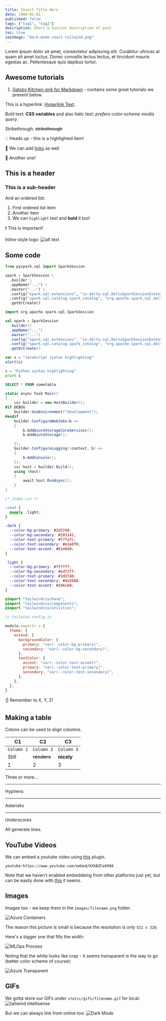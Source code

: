 ```yaml
---
title: Insert Title Here
date: 1900-01-01
published: false
tags: ["tag1", "tag2"]
description: Short & Succint description of post
toc: true
seoImage: "dark-mode-react-tailwind.png"
---
```



Lorem ipsum dolor sit amet, consectetur adipiscing elit. Curabitur ultrices at quam sit amet luctus. Donec convallis lectus lectus, et tincidunt mauris egestas ac. Pellentesque quis dapibus tortor.

## Awesome tutorials

1. [Gatsby Kitchen sink for Markdown](https://using-remark.gatsbyjs.org/hello-world-kitchen-sink/) - contains some great tutorials we present below.

This is a hyperlink: [Hyperlink Text](https://fakelink.com).

Bold text: **CSS variables** and also italic text: _prefers-color-scheme media query_.

Strikethrough: ~~strikethrough~~

<Callout>

💡 Heads up - this is a highlighted item!

🧾 We can add [links](https://tailwindcss.com/docs/installation) as well

🚀 Another one!

</Callout>

## This is a header

### This is a sub-header

And an ordered list:

1. First ordered list item
2. Another item
3. We can `highlight` text and **bold** it too!

<Callout>

❗ This is important!

</Callout>

Inline-style logo:
![alt text](https://github.com/adam-p/markdown-here/raw/master/src/common/images/icon48.png "Logo Title Text 1")

## Some code

```python
from pyspark.sql import SparkSession

spark = SparkSession \
  .builder \
  .appName("...") \
  .master("...") \
  .config("spark.sql.extensions", "io.delta.sql.DeltaSparkSessionExtension") \
  .config("spark.sql.catalog.spark_catalog", "org.apache.spark.sql.delta.catalog.DeltaCatalog") \
  .getOrCreate()
```

```scala
import org.apache.spark.sql.SparkSession

val spark = SparkSession
  .builder()
  .appName("...")
  .master("...")
  .config("spark.sql.extensions", "io.delta.sql.DeltaSparkSessionExtension")
  .config("spark.sql.catalog.spark_catalog", "org.apache.spark.sql.delta.catalog.DeltaCatalog")
  .getOrCreate()
```

```javascript
var s = "JavaScript syntax highlighting"
alert(s)
```

```python
s = "Python syntax highlighting"
print s
```

```sql
SELECT * FROM sometable
```

```csharp
static async Task Main()
{
    var builder = new HostBuilder();
#if DEBUG
    builder.UseEnvironment("development");
#endif
    builder.ConfigureWebJobs(b =>
    {
        b.AddAzureStorageCoreServices();
        b.AddAzureStorage();

    });
    builder.ConfigureLogging((context, b) =>
    {
        b.AddConsole();
    });
    var host = builder.Build();
    using (host)
    {
        await host.RunAsync();
    }
}
```

```css
/* index.css */

:root {
  @apply .light;
}

.dark {
  --color-bg-primary: #2d3748;
  --color-bg-secondary: #283141;
  --color-text-primary: #f7fafc;
  --color-text-secondary: #e2e8f0;
  --color-text-accent: #81e6d9;
}

.light {
  --color-bg-primary: #ffffff;
  --color-bg-secondary: #edf2f7;
  --color-text-primary: #2d3748;
  --color-text-secondary: #4a5568;
  --color-text-accent: #2b6cb0;
}

@import "tailwindcss/base";
@import "tailwindcss/components";
@import "tailwindcss/utilities";
```

```jsx
// tailwind.config.js

module.exports = {
  theme: {
    extend: {
      backgroundColor: {
        primary: "var(--color-bg-primary)",
        secondary: "var(--color-bg-secondary)",
      },
      textColor: {
        accent: "var(--color-text-accent)",
        primary: "var(--color-text-primary)",
        secondary: "var(--color-text-secondary)",
      },
    },
  },
}
```

<Callout>☝ Remember to X, Y, Z!</Callout>

## Making a table

Colons can be used to align columns.

| C1         | C2          | C3         |
| ---------- | ----------- | ---------- |
| `Column 1` | `Column 2`  | `Column 3` |
| _Still_    | ~~renders~~ | **nicely** |
| 1          | 2           | 3          |

Three or more...

---

Hyphens

---

Asterisks

---

Underscores

All generate lines.

## YouTube Videos

We can embed a youtube video using [this](https://www.gatsbyjs.com/plugins/gatsby-remark-embed-youtube/) plugin.

`youtube:https://www.youtube.com/embed/KXkBZCe699A`

Note that we haven't enabled embeddeing from other platforms just yet, but can be easily done with [this](https://www.gatsbyjs.com/plugins/gatsby-remark-embed-video/) it seems.

## Images

Images too - we keep them in the `images/filename.png` folder:

![Azure Containers](images/functions-architecture.png)

The reason this picture is small is because the resolution is only `521 x 328`.

Here's a bigger one that fills the width:

![MLOps Process](images/mlops-conceptual-model.png)

Noting that the white looks like crap - it seems transparent is the way to go (better color scheme of course):

![Azure Transparent](images/azure-transparent.png)

## GIFs

We gotta store our GIFs under `static/gifs/filename.gif` for local:
![tailwind intellisense](/gifs/demo.gif)

But we can always link from online too:
![Dark Mode](https://i.imgur.com/GW48u8l.gif)
